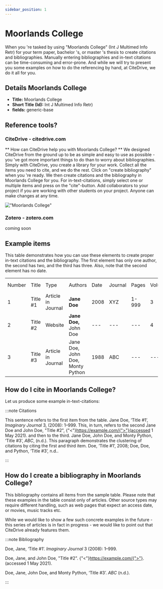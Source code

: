 ```yaml
---
sidebar_position: 1
---
```


# Moorlands College

When you 're tasked by using "Moorlands College" (Int J Multimed Info Retr) for your term paper, bachelor 's, or master 's thesis to create citations and bibliographies.
Manually entering bibliographies and in-text citations can be time-consuming and error-prone. And while we will try to present you some examples on how to do the referencing by hand, at CiteDrive, we do it all for you.

## Details  Moorlands College
* **Title:** Moorlands College
* **Short Title (Id):** Int J Multimed Info Retr)
* **fields:** generic-base

## Reference tools?
### CiteDrive - citedrive.com
** How can CiteDrive help you with Moorlands College? **
We designed CiteDrive from the ground up to be as simple and easy to use as possible - you 've got more important things to do than to worry about bibliographies. Simply with CiteDrive, you create a library for your work. Collect all the items you need to cite, and we do the rest. Click on "create bibliography" when you 're ready. We then create citations and the bibliography in Moorlands College for you. For in-text-citations, simply select one or multiple items and press on the "cite"-button. Add collaborators to your project if you are working with other students on your project. Anyone can make changes at any time.


!["Moorlands College"](images/moorlands-college.svg "Choose Moorlands College in the CiteDrive App")

### Zotero - zotero.com

coming soon

## Example items

This table demonstrates how you can use these elements to create proper in-text citations and the bibliography. The first element has only one author, the second has two, and the third has three. Also, note that the second element has no date.


<table>
  <tr>
   <td>Number
   </td>
   <td>Title
   </td>
   <td>Type
   </td>
   <td>Authors
   </td>
   <td>Date
   </td>
   <td>Journal
   </td>
   <td>Pages
   </td>
   <td>Volume
   </td>
   <td>Issue
   </td>
   <td>Access Date
   </td>
  </tr>
  <tr>
   <td>1
   </td>
   <td>Title #1
   </td>
   <td>Article in Journal
   </td>
   <td><strong>Jane Doe</strong>
   </td>
   <td>2008
   </td>
   <td>XYZ
   </td>
   <td>1-999
   </td>
   <td>3
   </td>
   <td>2
   </td>
   <td>--
   </td>
  </tr>
  <tr>
   <td>
2
   </td>
   <td>Title #2
   </td>
   <td>Website
   </td>
   <td><strong>Jane Doe, </strong>John Doe
   </td>
   <td>---
   </td>
   <td>---
   </td>
   <td>---
   </td>
   <td>4
   </td>
   <td>---
   </td>
   <td>2020-05-01
   </td>
  </tr>
  <tr>
   <td>3
   </td>
   <td>Title #3
   </td>
   <td>Article in Journal
   </td>
   <td>Jane Doe, John Doe, Monty Python
   </td>
   <td>1988
   </td>
   <td>ABC
   </td>
   <td>---
   </td>
   <td>---
   </td>
   <td>16
   </td>
   <td>---
   </td>
  </tr>
</table>



## How do I cite in  Moorlands College?

Let us produce some example in-text-citations:

:::note Citations


This sentence refers to the first item from the table. Jane Doe, ‘Title #1’, <i>Imaginary Journal</i> 3, (2008): 1–999. This, in turn, refers to the second Jane Doe and John  Doe, "Title #2", {"<"}https://example.com/{">"}(accessed 1 May 2021).
and then to the third.  Jane Doe, John Doe, and Monty Python, ‘Title #3’, <i>ABC</i>, (n.d.).
This paragraph demonstrates the clustering of citations by citing the first and third item. Doe, ‘Title #1’, 2008; Doe, Doe, and Python, ‘Title #3’, n.d..

:::

## How do I create a bibliography in Moorlands College?

This bibliography contains all items from the sample table. Please note that these examples in the table consist only of articles. Other source types may require different handling, such as web pages that expect an access date, or movies, music tracks etc.

While we would like to show a few such concrete examples in the future - this series of articles is in fact in progress - we would like to point out that CiteDrive already features them.

:::note Bibliography

Doe, Jane, ‘Title #1’. <i>Imaginary Journal</i> 3 (2008): 1–999.

Doe, Jane, and John  Doe, "Title #2". {"<"}https://example.com/{">"}. (accessed 1 May 2021).

Doe, Jane, John Doe, and Monty Python, ‘Title #3’. <i>ABC</i> (n.d.).



:::


        